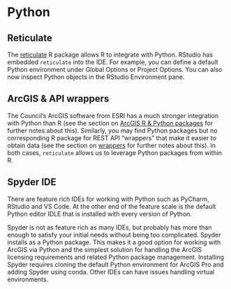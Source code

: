 # Python {#python}

## Reticulate

The [reticulate](https://rstudio.github.io/reticulate/) R package allows R to integrate with Python. RStudio has embedded `reticulate` into the IDE. For example, you can define a default Python environment under Global Options or Project Options. You can also now inspect Python objects in the RStudio Environment pane.

## ArcGIS & API wrappers

The Council's ArcGIS software from ESRI has a much stronger integration with Python than R (see the section on [ArcGIS R & Python packages](#arcgisr) for further notes about this). Similarly, you may find Python packages but no corresponding R package for REST API "wrappers" that make it easier to obtain data (see the section on [wrappers](#wrappers) for further notes about this). In both cases, `reticulate` allows us to leverage Python packages from within R.

## Spyder IDE

There are feature rich IDEs for working with Python such as PyCharm, RStudio and VS Code. At the other end of the feature scale is the default Python editor IDLE that is installed with every version of Python.  

Spyder is not as feature rich as many IDEs, but probably has more than enough to satisfy your initial needs without being too complicated. Spyder installs as a Python package. This makes it a good option for working with ArcGIS via Python and the simplest solution for handling the ArcGIS licensing requirements and related Python package management. Installing Spyder requires cloning the default Python environment for ArcGIS Pro and adding Spyder using conda. Other IDEs can have issues handling virtual environments.
